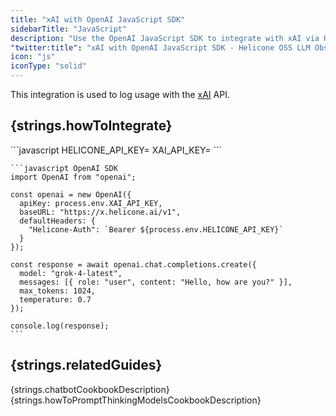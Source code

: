 ```yaml
---
title: "xAI with OpenAI JavaScript SDK"
sidebarTitle: "JavaScript"
description: "Use the OpenAI JavaScript SDK to integrate with xAI via Helicone to log your xAI usage."
"twitter:title": "xAI with OpenAI JavaScript SDK - Helicone OSS LLM Observability"
icon: "js"
iconType: "solid"
---
```



This integration is used to log usage with the [xAI](https://x.ai) API.

## {strings.howToIntegrate}

<Steps>
  <Step title={strings.generateKey}>
    <div dangerouslySetInnerHTML={{ __html: strings.generateKeyInstructions }} />
  </Step>

  <Step title={strings.setApiKey}>
    ```javascript
    HELICONE_API_KEY=<your-helicone-api-key>
    XAI_API_KEY=<your-xai-api-key>
    ```
  </Step>

  <Step title={strings.modifyBasePath}>

    ```javascript OpenAI SDK
    import OpenAI from "openai";

    const openai = new OpenAI({
      apiKey: process.env.XAI_API_KEY,
      baseURL: "https://x.helicone.ai/v1",
      defaultHeaders: {
        "Helicone-Auth": `Bearer ${process.env.HELICONE_API_KEY}`
      }
    });

    const response = await openai.chat.completions.create({
      model: "grok-4-latest",
      messages: [{ role: "user", content: "Hello, how are you?" }],
      max_tokens: 1024,
      temperature: 0.7
    });

    console.log(response);
    ```

  </Step>

  <Step title={strings.verifyInHelicone}>
    <div dangerouslySetInnerHTML={{ __html: strings.verifyInHeliconeDesciption("xAI") }} />
  </Step>
</Steps>

## {strings.relatedGuides}

<CardGroup cols={2}>
  <Card
    title="Building a chatbot with structured outputs"
    icon="lightbulb"
    href="/guides/cookbooks/openai-structured-outputs"
    iconType="light"
    vertical
  >
    {strings.chatbotCookbookDescription}
  </Card>
  <Card
    title="How to Prompt Thinking Models Effectively"
    icon="arrows-rotate"
    href="/guides/cookbooks/prompt-thinking-models"
    iconType="light"
    vertical
  >
    {strings.howToPromptThinkingModelsCookbookDescription}
  </Card>
</CardGroup> 